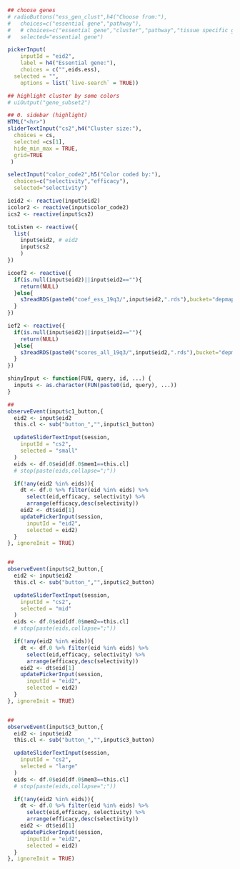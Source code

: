 ```r

## choose genes
# radioButtons("ess_gen_clust",h4("Choose from:"),
#   choices=c("essential gene","pathway"),  
#   # choices=c("essential gene","cluster","pathway","tissue specific gs"),  
#   selected="essential gene")

pickerInput(
	inputId = "eid2",
	label = h4("Essential gene:"),
	choices = c("",eids.ess),
  selected = "",
	options = list(`live-search` = TRUE))

## highlight cluster by some colors
# uiOutput("gene_subset2")

## 0. sidebar (highlight)
HTML("<hr>")
sliderTextInput("cs2",h4("Cluster size:"),
  choices = cs,
  selected =cs[1],
  hide_min_max = TRUE,
  grid=TRUE
 )

selectInput("color_code2",h5("Color coded by:"),
  choices=c("selectivity","efficacy"),
  selected="selectivity")
```

```r
ieid2 <- reactive(input$eid2)
icolor2 <- reactive(input$color_code2)
ics2 <- reactive(input$cs2)

toListen <- reactive({
  list(
    input$eid2, # eid2
    input$cs2
    )
})

icoef2 <- reactive({
  if(is.null(input$eid2)||input$eid2==""){
    return(NULL)
  }else{
    s3readRDS(paste0("coef_ess_19q3/",input$eid2,".rds"),bucket="depmap")
  }
})

ief2 <- reactive({
  if(is.null(input$eid2)||input$eid2==""){
    return(NULL)
  }else{
    s3readRDS(paste0("scores_all_19q3/",input$eid2,".rds"),bucket="depmap")
  }
})

shinyInput <- function(FUN, query, id, ...) {
  inputs <- as.character(FUN(paste0(id, query), ...))
}

##
observeEvent(input$c1_button,{
  eid2 <- input$eid2
  this.cl <- sub("button_","",input$c1_button)

  updateSliderTextInput(session,
    inputId = "cs2",
    selected = "small"
  )
  eids <- df.0$eid[df.0$mem1==this.cl]
  # stop(paste(eids,collapse=";"))

  if(!any(eid2 %in% eids)){
    dt <- df.0 %>% filter(eid %in% eids) %>%
      select(eid,efficacy, selectivity) %>%
      arrange(efficacy,desc(selectivity))
    eid2 <- dt$eid[1]
    updatePickerInput(session,
      inputId = "eid2",
      selected = eid2)
  }
}, ignoreInit = TRUE)


##
observeEvent(input$c2_button,{
  eid2 <- input$eid2
  this.cl <- sub("button_","",input$c2_button)

  updateSliderTextInput(session,
    inputId = "cs2",
    selected = "mid"
  )
  eids <- df.0$eid[df.0$mem2==this.cl]
  # stop(paste(eids,collapse=";"))

  if(!any(eid2 %in% eids)){
    dt <- df.0 %>% filter(eid %in% eids) %>%
      select(eid,efficacy, selectivity) %>%
      arrange(efficacy,desc(selectivity))
    eid2 <- dt$eid[1]
    updatePickerInput(session,
      inputId = "eid2",
      selected = eid2)
  }
}, ignoreInit = TRUE)


##
observeEvent(input$c3_button,{
  eid2 <- input$eid2
  this.cl <- sub("button_","",input$c3_button)

  updateSliderTextInput(session,
    inputId = "cs2",
    selected = "large"
  )
  eids <- df.0$eid[df.0$mem3==this.cl]
  # stop(paste(eids,collapse=";"))

  if(!any(eid2 %in% eids)){
    dt <- df.0 %>% filter(eid %in% eids) %>%
      select(eid,efficacy, selectivity) %>%
      arrange(efficacy,desc(selectivity))
    eid2 <- dt$eid[1]
    updatePickerInput(session,
      inputId = "eid2",
      selected = eid2)
  }
}, ignoreInit = TRUE)
```
